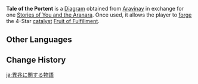{{Item Infobox
|id           = 221023
|image        = Item Diagram.png
|type         = Forging Blueprints
|invCategory  = Precious Items
|quality      = 4
|description  = Through this tale, you can master the method to make the catalyst "[[Fruit of Fulfillment]]."<br><br>This tale is about portents and disasters.<br>"In truth, the moon did not always look like a pearl..."
|source1      = {{Sold By|Tale of the Portent}}
}}
'''Tale of the Portent''' is a [[Diagram]] obtained from [[Aravinay]] in exchange for one [[Stories of You and the Aranara]]. Once used, it allows the player to [[Forging|forge]] the 4-Star [[catalyst]] [[Fruit of Fulfillment]].

==Other Languages==
{{Other Languages
|en      = Tale of the Portent
|zhs     = 关于异兆的故事
|zhs_rm  = Guānyú Yìzhào de Gùshì
|zht     = 關於異兆的故事
|zht_rm  = Guānyú Yìzhào de Gùshì
|zh_tl   = 
|ja      = 異兆に関する物語
|ja_rm   = Ichou ni Kansuru Monogatari
|ja_tl   = Tale About the Strange Portent
|ko      = 이상한 징조에 대한 이야기
|ko_rm   = Isanghan Jingjo-e Daehan Iyagi
|ko_tl   = Tales about the Strange Omen
|es      = Cuento del presagio
|es_tl   = Tale of the Presage
|fr      = Conte du présage
|fr_tl   = Tale of the Presage
|ru      = История об удивительном знамении
|ru_tl   = Tale of the Amazing Portent
|th      = เรื่องราวเกี่ยวกับลางบอกเหตุ
|th_rm   = 
|th_tl   = 
|vi      = Câu Chuyện Về Điềm Báo
|vi_tl   = 
|de      = Geschichte des Omens
|de_tl   = Tale of the Omen
|id      = Tale of the Portent
|pt      = Contos do Presságio
|pt_tl   = Tales of the Presage
|tr      = Kehanet Hikayesi
|tr_tl   = 
|it      = Storia del prodigio
|it_tl   = 
}}

==Change History==
{{Change History|3.0}}

[[ja:異兆に関する物語]]